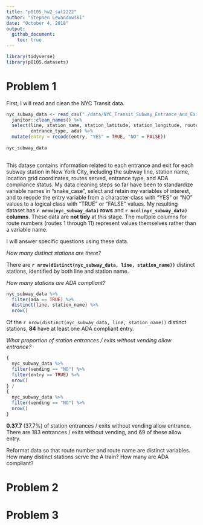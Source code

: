 ```yaml
---
title: "p8105_hw2_sal2222"
author: "Stephen Lewandowski"
date: "October 4, 2018"
output: 
  github_document:
    toc: true
---
```


```r
library(tidyverse)
library(p8105.datasets)
```

# Problem 1


First, I will read and clean the NYC Transit data.

```r
nyc_subway_data <- read_csv("./data/NYC_Transit_Subway_Entrance_And_Exit_Data.csv") %>% 
  janitor::clean_names() %>%
  select(line, station_name, station_latitude, station_longitude, route1:route11, entry, vending, 
         entrance_type, ada) %>% 
  mutate(entry = recode(entry, "YES" = TRUE, "NO" = FALSE)) 
 
nyc_subway_data
  
```

This datase contains information related to each entrance and exit for each subway station in New York City, including the subway line, station name, location grid coordinates, routes served, entrance type, and ADA compliance status. My data cleaning steps so far have been to standardize variable names in "snake_case", select and retain my variables of interest, and to recode the entry variable from a character class with "YES" or "NO" values to a logical class with "TRUE" or "FALSE" values. My resulting dataset has **`r nrow(nyc_subway_data)` rows** and **`r ncol(nyc_subway_data)` columns**. These data are **not tidy** at this stage. The multiple columns for route numbers (routes 1 through 11) represent values themselves rather than a variable name.    

I will answer specific questions using these data.

*How many distinct stations are there?*

There are **`r nrow(distinct(nyc_subway_data, line, station_name))`** distinct stations, identified by both line and station name.

*How many stations are ADA compliant?*

```r
nyc_subway_data %>% 
  filter(ada == TRUE) %>% 
  distinct(line, station_name) %>% 
  nrow()
```
Of the `r nrow(distinct(nyc_subway_data, line, station_name))` distinct stations, **84** have at least one ADA compliant entry. 

*What proportion of station entrances / exits without vending allow entrance?*

```r
{
  nyc_subway_data %>% 
  filter(vending == "NO") %>%
  filter(entry == TRUE) %>%  
  nrow()
} /
{
  nyc_subway_data %>% 
  filter(vending == "NO") %>%
  nrow()
}
```
**0.37.7** (37.7%) of station entrances / exits without vending allow entrance. There are 183 entrances / exits without vending, and 69 of these allow entry.



Reformat data so that route number and route name are distinct variables. How many distinct stations serve the A train? How many are ADA compliant?




# Problem 2


# Problem 3